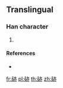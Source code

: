 {{character info/new}}
==Translingual==

===Han character===
{{Han char|rn=112|rad=石|as=06|sn=11|four=|canj=MRYLC}}

# {{defn|Han|sort=石06}}

====References====
* {{Han ref|kx=0830.131|dj=1246.141|hdz=42430.101|uh=785B|ud=30811}}

[[fr:硛]]
[[pl:硛]]
[[th:硛]]
[[zh:硛]]